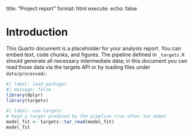 title: "Project report"
format: html
execute:
  echo: false

# Introduction

This Quarto document is a placeholder for your analysis report.  You can
embed text, code chunks, and figures.  The pipeline defined in
`_targets.R` should generate all necessary intermediate data; in this
document you can read those data via the targets API or by loading
files under `data/processed/`.

```r
#| label: load-packages
#| message: false
library(dplyr)
library(targets)
```

```r
#| label: use-targets
# Read a target produced by the pipeline (run after tar_make)
model_fit <- targets::tar_read(model_fit)
model_fit
```
